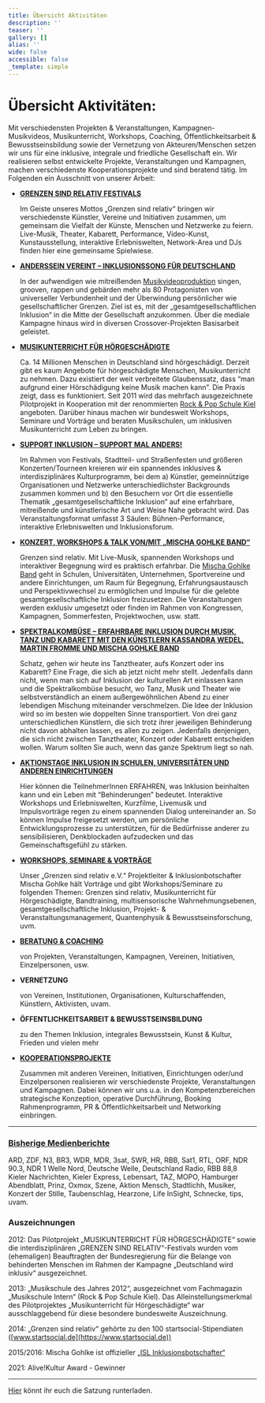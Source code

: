 ```yaml
---
title: Übersicht Aktivitäten
description: ''
teaser: ''
gallery: []
alias: ''
wide: false
accessible: false
_template: simple
---
```


# Übersicht Aktivitäten:

Mit verschiedensten Projekten & Veranstaltungen, Kampagnen-Musikvideos, Musikunterricht, Workshops, Coaching, Öffentlichkeitsarbeit & Bewusstseinsbildung sowie der Vernetzung von Akteuren/Menschen setzen wir uns für eine inklusive, integrale und friedliche Gesellschaft ein. Wir realisieren selbst entwickelte Projekte, Veranstaltungen und Kampagnen, machen verschiedenste Kooperationsprojekte und sind beratend tätig. Im Folgenden ein Ausschnitt von unserer Arbeit:

* [**GRENZEN SIND RELATIV FESTIVALS**](/veranstaltungen/3-grenzen-sind-relativ-festival-sa-26-10-19-fabrik-hamburg-2.html)

  Im Geiste unseres Mottos „Grenzen sind relativ“ bringen wir verschiedenste Künstler, Vereine und Initiativen zusammen, um gemeinsam die Vielfalt der Künste, Menschen und Netzwerke zu feiern. Live-Musik, Theater, Kabarett, Performance, Video-Kunst, Kunstausstellung, interaktive Erlebniswelten, Network-Area und DJs finden hier eine gemeinsame Spielwiese.
* [**ANDERSSEIN VEREINT – INKLUSIONSSONG FÜR DEUTSCHLAND**](/anderssein-vereint-2/inklusionssong-fuer-deutschland.html)

  In der aufwendigen wie mitreißenden [Musikvideoproduktion](https://youtu.be/KPi9ZNp-YJQ) singen, grooven, rappen und gebärden mehr als 80 Protagonisten von universeller Verbundenheit und der Überwindung persönlicher wie gesellschaftlicher Grenzen. Ziel ist es, mit der „gesamtgesellschaftlichen Inklusion“ in die Mitte der Gesellschaft anzukommen. Über die mediale Kampagne hinaus wird in diversen Crossover-Projekten Basisarbeit geleistet.
* [**MUSIKUNTERRICHT FÜR HÖRGESCHÄDIGTE**](/musikunterricht-fuer-hoergeschaedigte/allgemeine-informationen-musikunterricht.html)

  Ca. 14 Millionen Menschen in Deutschland sind hörgeschädigt. Derzeit gibt es kaum Angebote für hörgeschädigte Menschen, Musikunterricht zu nehmen. Dazu existiert der weit verbreitete Glaubenssatz, dass “man aufgrund einer Hörschädigung keine Musik machen kann”. Die Praxis zeigt, dass es funktioniert. Seit 2011 wird das mehrfach ausgezeichnete Pilotprojekt in Kooperation mit der renommierten [Rock & Pop Schule Kiel](http://www.rockpopschule.de/) angeboten. Darüber hinaus machen wir bundesweit Workshops, Seminare und Vorträge und beraten Musikschulen, um inklusiven Musikunterricht zum Leben zu bringen.
* [**SUPPORT INKLUSION – SUPPORT MAL ANDERS!**](/veranstaltungen/support-inklusion-support-mal-anders.html)

  Im Rahmen von Festivals, Stadtteil- und Straßenfesten und größeren Konzerten/Tourneen kreieren wir ein spannendes inklusives & interdisziplinäres Kulturprogramm, bei dem a) Künstler, gemeinnützige Organisationen und Netzwerke unterschiedlichster Backgrounds zusammen kommen und b) den Besuchern vor Ort die essentielle Thematik „gesamtgesellschaftliche Inklusion“ auf eine erfahrbare, mitreißende und künstlerische Art und Weise Nahe gebracht wird. Das Veranstaltungsformat umfasst 3 Säulen: Bühnen-Performance, interaktive Erlebniswelten und Inklusionsforum.
* [**KONZERT, WORKSHOPS & TALK VON/MIT „MISCHA GOHLKE BAND“**](/veranstaltungen/konzert-workshop-talkrunde.html)

  Grenzen sind relativ. Mit Live-Musik, spannenden Workshops und interaktiver Begegnung wird es praktisch erfahrbar. Die [Mischa Gohlke Band](https://mischagohlkeband.de/) geht in Schulen, Universitäten, Unternehmen, Sportvereine und andere Einrichtungen, um Raum für Begegnung, Erfahrungsaustausch und Perspektivwechsel zu ermöglichen und Impulse für die gelebte gesamtgesellschaftliche Inklusion freizusetzen. Die Veranstaltungen werden exklusiv umgesetzt oder finden im Rahmen von Kongressen, Kampagnen, Sommerfesten, Projektwochen, usw. statt.
* [**SPEKTRALKOMBÜSE – ERFAHRBARE INKLUSION DURCH MUSIK, TANZ UND KABARETT MIT DEN KÜNSTLERN KASSANDRA WEDEL, MARTIN FROMME UND MISCHA GOHLKE BAND**](/veranstaltungen/spektralkombuese.html)

  Schatz, gehen wir heute ins Tanztheater, aufs Konzert oder ins Kabarett? Eine Frage, die sich ab jetzt nicht mehr stellt. Jedenfalls dann nicht, wenn man sich auf Inklusion der kulturellen Art einlassen kann und die Spektralkombüse besucht, wo Tanz, Musik und Theater wie selbstverständlich an einem außergewöhnlichen Abend zu einer lebendigen Mischung miteinander verschmelzen. Die Idee der Inklusion wird so im besten wie doppelten Sinne transportiert. Von drei ganz unterschiedlichen Künstlern, die sich trotz ihrer jeweiligen Behinderung nicht davon abhalten lassen, es allen zu zeigen. Jedenfalls denjenigen, die sich nicht zwischen Tanztheater, Konzert oder Kabarett entscheiden wollen. Warum sollten Sie auch, wenn das ganze Spektrum liegt so nah.
* [**AKTIONSTAGE INKLUSION IN SCHULEN, UNIVERSITÄTEN UND ANDEREN EINRICHTUNGEN**](/aktionstage-inklusion/allgemeine-informationen-aktionstage.html)

  Hier können die TeilnehmerInnen ERFAHREN, was Inklusion beinhalten kann und ein Leben mit “Behinderungen” bedeutet. Interaktive Workshops und Erlebniswelten, Kurzfilme, Livemusik und Impulsvorträge regen zu einem spannenden Dialog untereinander an. So können Impulse freigesetzt werden, um persönliche Entwicklungsprozesse zu unterstützen, für die Bedürfnisse anderer zu sensibilisieren, Denkblockaden aufzudecken und das Gemeinschaftsgefühl zu stärken.
* [**WORKSHOPS, SEMINARE & VORTRÄGE**](/workshops-seminare-vortraege/allgemeine-informationen-workshops.html)

  Unser „Grenzen sind relativ e.V.“ Projektleiter & Inklusionbotschafter Mischa Gohlke hält Vorträge und gibt Workshops/Seminare zu folgenden Themen: Grenzen sind relativ, Musikunterricht für Hörgeschädigte, Bandtraining, multisensorische Wahrnehmungsebenen, gesamtgesellschaftliche Inklusion, Projekt- & Veranstaltungsmanagement, Quantenphysik & Bewusstseinsforschung, uvm.
* [**BERATUNG & COACHING**](/beratung.html)

  von Projekten, Veranstaltungen, Kampagnen, Vereinen, Initiativen, Einzelpersonen, usw.
* **VERNETZUNG**

  von Vereinen, Institutionen, Organisationen, Kulturschaffenden, Künstlern, Aktivisten, uvam.
* **ÖFFENTLICHKEITSARBEIT & BEWUSSTSEINSBILDUNG**

  zu den Themen Inklusion, integrales Bewusstsein, Kunst & Kultur, Frieden und vielen mehr
* [**KOOPERATIONSPROJEKTE**](/kooperationsprojekte/allgemeine-informationen.html)

  Zusammen mit anderen Vereinen, Initiativen, Einrichtungen oder/und Einzelpersonen realisieren wir verschiedenste Projekte, Veranstaltungen und Kampagnen. Dabei können wir uns u.a. in den Kompetenzbereichen strategische Konzeption, operative Durchführung, Booking Rahmenprogramm, PR & Öffentlichkeitsarbeit und Networking einbringen.

***

### [**Bisherige Medienberichte**](/presse/bisherige-medienberichte.html)

ARD, ZDF, N3, BR3, WDR, MDR, 3sat, SWR, HR, RBB, Sat1, RTL, ORF, NDR 90.3, NDR 1 Welle Nord, Deutsche Welle, Deutschland Radio, RBB 88,8 Kieler Nachrichten, Kieler Express, Lebensart, TAZ, MOPO, Hamburger Abendblatt, Prinz, Oxmox, Szene, Aktion Mensch, Stadtlichh, Musiker, Konzert der Stille, Taubenschlag, Hearzone, Life InSight, Schnecke, tips, uvam.

### **Auszeichnungen**

2012: Das Pilotprojekt „MUSIKUNTERRICHT FÜR HÖRGESCHÄDIGTE“ sowie die interdisziplinären „GRENZEN SIND RELATIV“-Festivals wurden vom (ehemaligen) Beauftragten der Bundesregierung für die Belange von behinderten Menschen im Rahmen der Kampagne „Deutschland wird inklusiv“ ausgezeichnet.

2013: „Musikschule des Jahres 2012“, ausgezeichnet vom Fachmagazin „Musikschule Intern“ (Rock & Pop Schule Kiel). Das Alleinstellungsmerkmal des Pilotprojektes „Musikunterricht für Hörgeschädigte“ war ausschlaggebend für diese besondere bundesweite Auszeichnung.

2014: „Grenzen sind relativ“ gehörte zu den 100 startsocial-Stipendiaten ([www.startsocial.de](https://www.startsocial.de))

2015/2016: Mischa Gohlke ist offizieller [„ISL Inklusionsbotschafter“](https://www.isl-ev.de/index.php?option=com_content&view=article&id=1289:mischa-gohlke-macht-musik-fuer-inklusion&catid=165&Itemid=512&lang=de)

2021: Alive!Kultur Award - Gewinner 

***

[Hier](https://www.dropbox.com/s/zrj4sb2uky6rs6u/Satzung%20Grenzen%20sind%20relativ%20e.V..pdf?dl=0) könnt ihr euch die Satzung runterladen.
